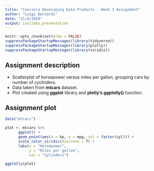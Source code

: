 ```yaml
---
title: "Coursera Developing Data Products - Week 3 Assignment"
author: "Luigi Bernardi"
date: "21/4/2020"
output: ioslides_presentation
---
```


```r
knitr::opts_chunk$set(echo = FALSE)
suppressPackageStartupMessages(library(tidyverse))
suppressPackageStartupMessages(library(plotly))
suppressPackageStartupMessages(library(viridis))
```

## Assignment description

- Scatterplot of horsepower versus miles per gallon, grouping cars by number of cyclinders.
- Data taken from **mtcars** dataset.
- Plot created using **ggplot** library and **plotly's ggplotly()** function.

## Assignment plot

```r

data("mtcars")

plot <- mtcars %>% 
      ggplot() +
      geom_point(aes(x = hp, y = mpg, col = factor(cyl))) +
      scale_color_viridis(discrete = T) +
      labs(x = "Horsepower",
           y = "Miles per gallon",
           col = "Cylinders")

ggplotly(plot)

```

